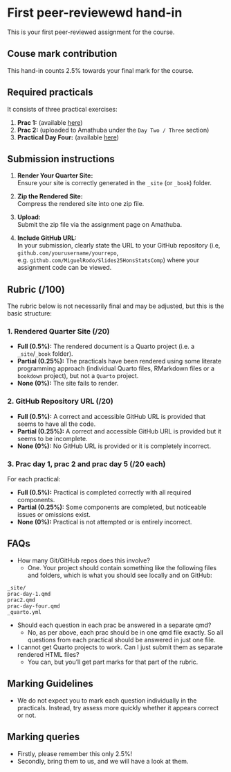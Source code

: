 # First peer-reviewewd hand-in

This is your first peer-reviewed assignment for the course.

## Couse mark contribution

This hand-in counts 2.5% towards your final mark for the course.

## Required practicals

It consists of three practical exercises:

1. **Prac 1:** (available [here](https://miguelrodo.github.io/Slides25HonsStatsComp/prac1.html))  
2. **Prac 2:** (uploaded to Amathuba under the `Day Two / Three` section)  
3. **Practical Day Four:** (available [here](https://miguelrodo.github.io/Slides25HonsStatsComp/prac-day-four.html))

## Submission instructions

1. **Render Your Quarter Site:**  
   Ensure your site is correctly generated in the `_site` (or `_book`) folder.

2. **Zip the Rendered Site:**  
   Compress the rendered site into one zip file.

3. **Upload:**  
   Submit the zip file via the assignment page on Amathuba.

4. **Include GitHub URL:**  
   In your submission, clearly state the URL to your GitHub repository (i.e, `github.com/yourusername/yourrepo`, e.g. `github.com/MiguelRodo/Slides25HonsStatsComp`) where your assignment code can be viewed.

## Rubric (/100)

The rubric below is not necessarily final and may be adjusted, but this is the basic structure:

### 1. Rendered Quarter Site (/20)

- **Full (0.5%):** The rendered document is a Quarto project (i.e. a `_site`/`_book` folder).
- **Partial (0.25%):** The practicals have been rendered using some literate programming approach (individual Quarto files, RMarkdown files or a `bookdown` project), but not a `Quarto` project.
- **None (0%):** The site fails to render.

### 2. GitHub Repository URL (/20)

- **Full (0.5%):** A correct and accessible GitHub URL is provided that seems to have all the code.
- **Partial (0.25%):** A correct and accessible GitHub URL is provided but it seems to be incomplete.
- **None (0%):** No GitHub URL is provided or it is completely incorrect.

### 3. Prac day 1, prac 2 and prac day 5 (/20 each)

For each practical:

- **Full (0.5%):** Practical is completed correctly with all required components.
- **Partial (0.25%):** Some components are completed, but noticeable issues or omissions exist.
- **None (0%):** Practical is not attempted or is entirely incorrect.

## FAQs

- How many Git/GitHub repos does this involve?
  - One. Your project should contain something like the following files and folders, which is what you should see locally and on GitHub:

```plaintext
_site/
prac-day-1.qmd
prac2.qmd
prac-day-four.qmd
_quarto.yml
```

- Should each question in each prac be answered in a separate qmd?
  - No, as per above, each prac should be in one qmd file exactly. So all questions from each practical should be answered in just one file.

- I cannot get Quarto projects to work. Can I just submit them as separate rendered HTML files?
  - You can, but you'll get part marks for that part of the rubric.

## Marking Guidelines

- We do not expect you to mark each question individually in the practicals. Instead, try assess more quickly whether it appears correct or not. 

## Marking queries

- Firstly, please remember this only 2.5%!
- Secondly, bring them to us, and we will have a look at them.